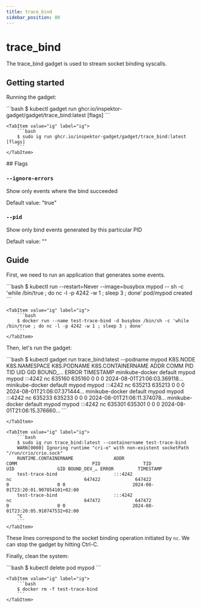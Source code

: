```yaml
---
title: trace_bind
sidebar_position: 80
---
```



# trace_bind

The trace_bind gadget is used to stream socket binding syscalls.

## Getting started

Running the gadget:

<Tabs groupId="env">
    <TabItem value="kubectl-gadget" label="kubectl gadget">
        ```bash
        $ kubectl gadget run ghcr.io/inspektor-gadget/gadget/trace_bind:latest [flags]
        ```
    </TabItem>

    <TabItem value="ig" label="ig">
        ```bash
        $ sudo ig run ghcr.io/inspektor-gadget/gadget/trace_bind:latest [flags]
        ```
    </TabItem>
</Tabs>
## Flags

### `--ignore-errors`

Show only events where the bind succeeded

Default value: "true"

### `--pid`

Show only bind events generated by this particular PID

Default value: ""

## Guide

First, we need to run an application that generates some events.

<Tabs groupId="env">
    <TabItem value="kubectl-gadget" label="kubectl gadget">
        ```bash
        $ kubectl run --restart=Never --image=busybox mypod -- sh -c 'while /bin/true ; do nc -l -p 4242 -w 1 ; sleep 3 ; done'
        pod/mypod created
        ```
    </TabItem>

    <TabItem value="ig" label="ig">
        ```bash
        $ docker run --name test-trace-bind -d busybox /bin/sh -c 'while /bin/true ; do nc -l -p 4242 -w 1 ; sleep 3 ; done'
        ```
    </TabItem>
</Tabs>

Then, let's run the gadget:

<Tabs groupId="env">
    <TabItem value="kubectl-gadget" label="kubectl gadget">
        ```bash
        $ kubectl gadget run trace_bind:latest --podname mypod
        K8S.NODE            K8S.NAMESPACE            K8S.PODNAME              K8S.CONTAINERNAME        ADDR                       COMM                    PID           TID          UID          GID BOUND_… ERROR     TIMESTAMP
        minikube-docker     default                  mypod                    mypod                    :::4242                    nc                   635160        635160            0            0 0                 2024-08-01T21:06:03.369118…
        minikube-docker     default                  mypod                    mypod                    :::4242                    nc                   635213        635213            0            0 0                 2024-08-01T21:06:07.371444…
        minikube-docker     default                  mypod                    mypod                    :::4242                    nc                   635233        635233            0            0 0                 2024-08-01T21:06:11.374078…
        minikube-docker     default                  mypod                    mypod                    :::4242                    nc                   635301        635301            0            0 0                 2024-08-01T21:06:15.376660…
        ```

    </TabItem>

    <TabItem value="ig" label="ig">
        ```bash
        $ sudo ig run trace_bind:latest --containername test-trace-bind
        WARN[0000] Ignoring runtime "cri-o" with non-existent socketPath "/run/crio/crio.sock"
        RUNTIME.CONTAINERNAME               ADDR                                  COMM                            PID                TID                UID                GID BOUND_DEV_… ERROR         TIMESTAMP
        test-trace-bind                     :::4242                               nc                           647422             647422                  0                  0 0                         2024-08-01T23:20:01.907854101+02:00
        test-trace-bind                     :::4242                               nc                           647472             647472                  0                  0 0                         2024-08-01T23:20:05.910747532+02:00
        ^C
        ```
    </TabItem>
</Tabs>

These lines correspond to the socket binding operation initiated by `nc`.
We can stop the gadget by hitting Ctrl-C.

Finally, clean the system:

<Tabs groupId="env">
    <TabItem value="kubectl-gadget" label="kubectl gadget">
        ```bash
        $ kubectl delete pod mypod
        ```
    </TabItem>

    <TabItem value="ig" label="ig">
        ```bash
        $ docker rm -f test-trace-bind
        ```
    </TabItem>
</Tabs>
